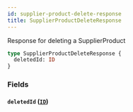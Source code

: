 ```yaml
---
id: supplier-product-delete-response
title: SupplierProductDeleteResponse
---
```



Response for deleting a SupplierProduct


```graphql
type SupplierProductDeleteResponse {
  deletedId: ID
}
```


### Fields

#### `deletedId` ([`ID`](/developers/supplier-apis/supply-api/graphql/reference/scalars/id))






